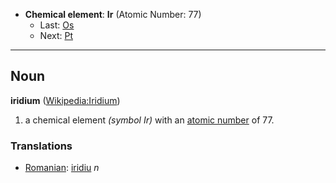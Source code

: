*'''Chemical element''': '''Ir''' (Atomic Number: 77)
**Last: [[Osmium|Os]]
**Next: [[Platinum|Pt]]
----
== Noun ==
'''iridium''' ([[en:Iridium|Wikipedia:Iridium]])

# a chemical element ''(symbol Ir)'' with an [[atomic number]] of 77.

===Translations===
*[[Romanian]]: [[iridiu]] ''n''